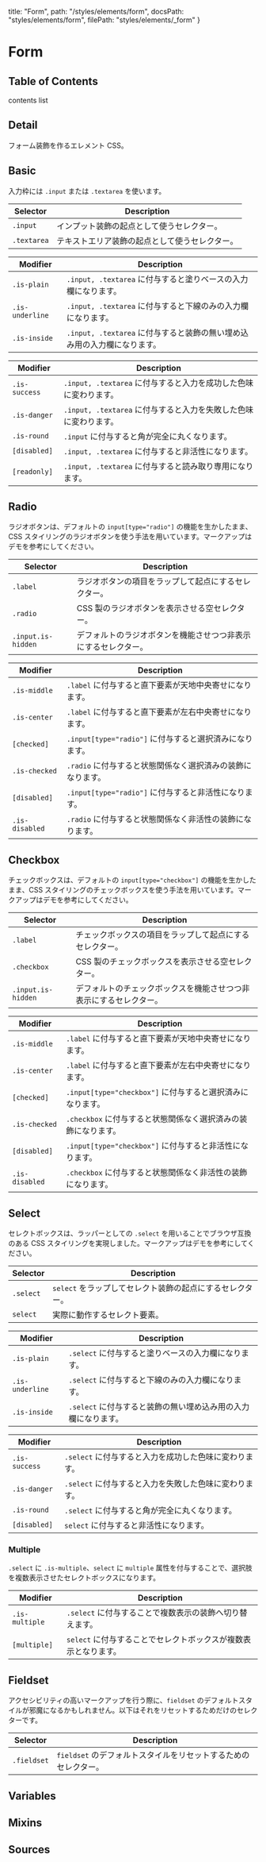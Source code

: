   title: "Form",
  path: "/styles/elements/form",
  docsPath: "styles/elements/form",
  filePath: "styles/elements/_form"
}


# Form

## Table of Contents

contents list

## Detail

フォーム装飾を作るエレメント CSS。

## Basic

入力枠には `.input` または `.textarea` を使います。

| Selector    | Description                                    |
| ----------- | ---------------------------------------------- |
| `.input`    | インプット装飾の起点として使うセレクター。     |
| `.textarea` | テキストエリア装飾の起点として使うセレクター。 |

| Modifier        | Description                                                              |
| --------------- | ------------------------------------------------------------------------ |
| `.is-plain`     | `.input, .textarea` に付与すると塗りベースの入力欄になります。           |
| `.is-underline` | `.input, .textarea` に付与すると下線のみの入力欄になります。             |
| `.is-inside`    | `.input, .textarea` に付与すると装飾の無い埋め込み用の入力欄になります。 |

| Modifier      | Description                                                      |
| ------------- | ---------------------------------------------------------------- |
| `.is-success` | `.input, .textarea` に付与すると入力を成功した色味に変わります。 |
| `.is-danger`  | `.input, .textarea` に付与すると入力を失敗した色味に変わります。 |
| `.is-round`   | `.input` に付与すると角が完全に丸くなります。                    |
| `[disabled]`  | `.input, .textarea` に付与すると非活性になります。               |
| `[readonly]`  | `.input, .textarea` に付与すると読み取り専用になります。         |

## Radio

ラジオボタンは、デフォルトの `input[type="radio"]` の機能を生かしたまま、CSS スタイリングのラジオボタンを使う手法を用いています。マークアップはデモを参考にしてください。

| Selector           | Description                                                    |
| ------------------ | -------------------------------------------------------------- |
| `.label`           | ラジオボタンの項目をラップして起点にするセレクター。           |
| `.radio`           | CSS 製のラジオボタンを表示させる空セレクター。                 |
| `.input.is-hidden` | デフォルトのラジオボタンを機能させつつ非表示にするセレクター。 |

| Modifier       | Description                                                 |
| -------------- | ----------------------------------------------------------- |
| `.is-middle`   | `.label` に付与すると直下要素が天地中央寄せになります。     |
| `.is-center`   | `.label` に付与すると直下要素が左右中央寄せになります。     |
| `[checked]`    | `.input[type="radio"]` に付与すると選択済みになります。     |
| `.is-checked`  | `.radio` に付与すると状態関係なく選択済みの装飾になります。 |
| `[disabled]`   | `.input[type="radio"]` に付与すると非活性になります。       |
| `.is-disabled` | `.radio` に付与すると状態関係なく非活性の装飾になります。   |

## Checkbox

チェックボックスは、デフォルトの `input[type="checkbox"]` の機能を生かしたまま、CSS スタイリングのチェックボックスを使う手法を用いています。マークアップはデモを参考にしてください。

| Selector           | Description                                                        |
| ------------------ | ------------------------------------------------------------------ |
| `.label`           | チェックボックスの項目をラップして起点にするセレクター。           |
| `.checkbox`        | CSS 製のチェックボックスを表示させる空セレクター。                 |
| `.input.is-hidden` | デフォルトのチェックボックスを機能させつつ非表示にするセレクター。 |

| Modifier       | Description                                                    |
| -------------- | -------------------------------------------------------------- |
| `.is-middle`   | `.label` に付与すると直下要素が天地中央寄せになります。        |
| `.is-center`   | `.label` に付与すると直下要素が左右中央寄せになります。        |
| `[checked]`    | `.input[type="checkbox"]` に付与すると選択済みになります。     |
| `.is-checked`  | `.checkbox` に付与すると状態関係なく選択済みの装飾になります。 |
| `[disabled]`   | `.input[type="checkbox"]` に付与すると非活性になります。       |
| `.is-disabled` | `.checkbox` に付与すると状態関係なく非活性の装飾になります。   |

## Select

セレクトボックスは、ラッパーとしての `.select` を用いることでブラウザ互換のある CSS スタイリングを実現しました。マークアップはデモを参考にしてください。

| Selector  | Description                                               |
| --------- | --------------------------------------------------------- |
| `.select` | `select` をラップしてセレクト装飾の起点にするセレクター。 |
| `select`  | 実際に動作するセレクト要素。                              |

| Modifier        | Description                                                    |
| --------------- | -------------------------------------------------------------- |
| `.is-plain`     | `.select` に付与すると塗りベースの入力欄になります。           |
| `.is-underline` | `.select` に付与すると下線のみの入力欄になります。             |
| `.is-inside`    | `.select` に付与すると装飾の無い埋め込み用の入力欄になります。 |

| Modifier      | Description                                            |
| ------------- | ------------------------------------------------------ |
| `.is-success` | `.select` に付与すると入力を成功した色味に変わります。 |
| `.is-danger`  | `.select` に付与すると入力を失敗した色味に変わります。 |
| `.is-round`   | `.select` に付与すると角が完全に丸くなります。         |
| `[disabled]`  | `select` に付与すると非活性になります。                |

### Multiple

`.select` に `.is-multiple`、`select` に `multiple` 属性を付与することで、選択肢を複数表示させたセレクトボックスになります。

| Modifier       | Description                                                     |
| -------------- | --------------------------------------------------------------- |
| `.is-multiple` | `.select` に付与することで複数表示の装飾へ切り替えます。        |
| `[multiple]`   | `select` に付与することでセレクトボックスが複数表示となります。 |

## Fieldset

アクセシビリティの高いマークアップを行う際に、`fieldset` のデフォルトスタイルが邪魔になるかもしれません。以下はそれをリセットするためだけのセレクターです。

| Selector    | Description                                                     |
| ----------- | --------------------------------------------------------------- |
| `.fieldset` | `fieldset` のデフォルトスタイルをリセットするためのセレクター。 |

## Variables

<PreviewVariablesDouble filePath={meta.filePath} viewCompiled={true} />

## Mixins

<PreviewMixins filePath={meta.filePath} />

## Sources

<PreviewSources
  title={meta.title}
  docsPath={meta.docsPath}
  scssPath={meta.filePath}
/>
